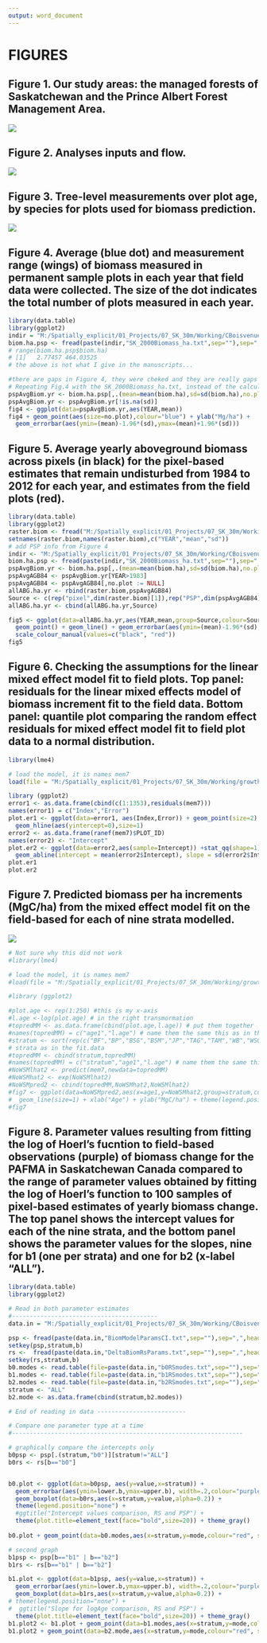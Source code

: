 ```yaml
---
output: word_document
---
```

# FIGURES

\newpage

## Figure 1. Our study areas: the managed forests of Saskatchewan and the Prince Albert Forest Management Area.
![](figures/fig1_v2.jpg)


\newpage

## Figure 2. Analyses inputs and flow.
![](figures/fig2.jpeg)

\newpage

## Figure 3. Tree-level measurements over plot age, by species for plots used for biomass prediction.
![](figures/SK2000_TreeMeasAgeSps.jpeg)



\newpage

## Figure 4. Average (blue dot) and measurement range (wings) of biomass measured in permanent sample plots in each year that field data were collected. The size of the dot indicates the total number of plots measured in each year.
```r
library(data.table)
library(ggplot2)
indir = "M:/Spatially_explicit/01_Projects/07_SK_30m/Working/CBoisvenue/CleanedUpForUsing/"
biom.ha.psp <- fread(paste(indir,"SK_2000Biomass_ha.txt",sep=""),sep=",", header=TRUE)
# range(biom.ha.psp$biom.ha)
# [1]   2.77457 464.03525
# the above is not what I give in the manuscripts...

#there are gaps in Figure 4, they were cheked and they are really gaps in the data
# Repeating Fig.4 with the SK_2000Biomass_ha.txt, instead of the calculated ones I originally used
pspAvgBiom.yr <- biom.ha.psp[,.(mean=mean(biom.ha),sd=sd(biom.ha),no.plot=.N),by=YEAR]
pspAvgBiom.yr <- pspAvgBiom.yr[!is.na(sd)]
fig4 <- ggplot(data=pspAvgBiom.yr,aes(YEAR,mean))
fig4 + geom_point(aes(size=no.plot),colour="blue") + ylab("Mg/ha") + 
  geom_errorbar(aes(ymin=(mean)-1.96*(sd),ymax=(mean)+1.96*(sd)))


```

\newpage

## Figure 5. Average yearly aboveground biomass across pixels (in black) for the pixel-based  estimates that remain undisturbed from 1984 to 2012 for each year, and estimates from the field plots (red).
```r
library(data.table)
library(ggplot2)
raster.biom <- fread("M:/Spatially_explicit/01_Projects/07_SK_30m/Working/growth/biomassHaEvaluation/RasterAvg_SD.txt",sep="\t",header=TRUE)
setnames(raster.biom,names(raster.biom),c("YEAR","mean","sd"))
# add PSP info from Figure 4
indir <- "M:/Spatially_explicit/01_Projects/07_SK_30m/Working/CBoisvenue/CleanedUpForUsing/"
biom.ha.psp <- fread(paste(indir,"SK_2000Biomass_ha.txt",sep=""),sep=",", header=TRUE)
pspAvgBiom.yr <- biom.ha.psp[,.(mean=mean(biom.ha),sd=sd(biom.ha),no.plot=.N),by=YEAR]
pspAvgAGB84 <- pspAvgBiom.yr[YEAR>1983]
pspAvgAGB84 <- pspAvgAGB84[,no.plot := NULL]
allABG.ha.yr <- rbind(raster.biom,pspAvgAGB84)
Source <- c(rep("pixel",dim(raster.biom)[1]),rep("PSP",dim(pspAvgAGB84)[1]))
allABG.ha.yr <- cbind(allABG.ha.yr,Source)

fig5 <- ggplot(data=allABG.ha.yr,aes(YEAR,mean,group=Source,colour=Source, fill=Source)) + 
  geom_point() + geom_line() + geom_errorbar(aes(ymin=(mean)-1.96*(sd),ymax=(mean)+1.96*(sd)))+
  scale_colour_manual(values=c("black", "red"))
fig5
```

\newpage

## Figure 6. Checking the assumptions for the linear mixed effect model fit to field plots. Top panel: residuals for the linear mixed effects model of biomass increment fit to the field data. Bottom panel: quantile plot comparing the random effect residuals for mixed effect model fit to field plot data to a normal distribution.
```r
library(lme4)

# load the model, it is names mem7
load(file = "M:/Spatially_explicit/01_Projects/07_SK_30m/Working/growth/MEM_t_haPSP/MEM_t_ha.Rdata")

library (ggplot2)
error1 <- as.data.frame(cbind(c(1:1353),residuals(mem7)))
names(error1) = c("Index","Error")
plot.er1 <- ggplot(data=error1, aes(Index,Error)) + geom_point(size=2) +
  geom_hline(aes(yintercept=0),size=1)
error2 <- as.data.frame(ranef(mem7)$PLOT_ID)
names(error2) <- "Intercept"
plot.er2 <- ggplot(data=error2,aes(sample=Intercept)) +stat_qq(shape=1) +
  geom_abline(intercept = mean(error2$Intercept), slope = sd(error2$Intercept), size=1) 
plot.er1
plot.er2

```

\newpage

## Figure 7. Predicted biomass per ha increments (MgC/ha) from the mixed effect model fit on the field-based for each of nine strata modelled.
![](figures/fig7_v1.jpeg)

```r
# Not sure why this did not work
#library(lme4)

# load the model, it is names mem7
#load(file = "M:/Spatially_explicit/01_Projects/07_SK_30m/Working/growth/MEM_t_haPSP/MEM_t_ha.Rdata")

#library (ggplot2)

#plot.age <- rep(1:250) #this is my x-axis
#l.age <-log(plot.age) # in the right transmormation
#topredMM <- as.data.frame(cbind(plot.age,l.age)) # put them together
#names(topredMM) = c("age1","l.age") # name them the same this as in the fitting data
#stratum <- sort(rep(c("BF","BP","BSG","BSM","JP","TAG","TAM","WB","WSG"),250)) # same number of 
# strata as in the fit.data
#topredMM <- cbind(stratum,topredMM)
#names(topredMM) = c("stratum","age1","l.age") # name them the same this as in the fitting data
#NoWSMlhat2 <- predict(mem7,newdata=topredMM)
#NoWSMhat2 <- exp(NoWSMlhat2)
#NoWSMpred2 <- cbind(topredMM,NoWSMhat2,NoWSMlhat2)
#fig7 <- ggplot(data=NoWSMpred2,aes(x=age1,y=NoWSMhat2,group=stratum,colour=stratum,linetype=stratum)) + 
#  geom_line(size=1) + xlab("Age") + ylab("MgC/ha") + theme(legend.position=c(0.9,0.62))
#fig7

```


\newpage

## Figure 8. Parameter values resulting from fitting the log of Hoerl's fucntion to field-based observations (purple) of biomass change for the PAFMA in Saskatchewan Canada compared to the range of parameter values obtained by fitting the log of Hoerl's function to 100 samples of pixel-based estimates of yearly biomass change. The top panel shows the intercept values for each of the nine strata, and the bottom panel shows the parameter values for the slopes, nine for b1 (one per strata) and one for b2 (x-label "ALL").
```r
library(data.table)
library(ggplot2)

# Read in both parameter estimates
#-----------------------------------------
data.in = "M:/Spatially_explicit/01_Projects/07_SK_30m/Working/CBoisvenue/CleanedUpForUsing/"

psp <- fread(paste(data.in,"BiomModelParamsCI.txt",sep=""),sep=",",header=TRUE)
setkey(psp,stratum,b)
rs <-  fread(paste(data.in,"DeltaBiomRsParams.txt",sep=""),sep=",",header=TRUE)
setkey(rs,stratum,b)
b0.modes <- read.table(file=paste(data.in,"b0RSmodes.txt",sep=""),sep=",",header=TRUE)
b1.modes <- read.table(file=paste(data.in,"b1RSmodes.txt",sep=""),sep=",",header=TRUE)
b2.modes <- read.table(file=paste(data.in,"b2RSmodes.txt",sep=""),sep=",",header=TRUE)
stratum <- "ALL"
b2.mode <- as.data.frame(cbind(stratum,b2.modes))

# End of reading in data -------------------------

# Compare one parameter type at a time
#-----------------------------------------------------------------

# graphically compare the intercepts only
b0psp <- psp[.(stratum,"b0")][stratum!="ALL"]
b0rs <- rs[b=="b0"]


b0.plot <- ggplot(data=b0psp, aes(y=value,x=stratum)) + 
  geom_errorbar(aes(ymin=lower.b,ymax=upper.b), width=.2,colour="purple") + geom_point(colour="purple") +
  geom_boxplot(data=b0rs,aes(x=stratum,y=value,alpha=0.2)) +
  theme(legend.position="none") +
  #ggtitle("Intercept values comparison, RS and PSP") +
  theme(plot.title=element_text(face="bold",size=20)) + theme_gray() 
  
b0.plot + geom_point(data=b0.modes,aes(x=stratum,y=mode,colour="red", size=2)) +theme(legend.position="none")

# second graph
b1psp <- psp[b=="b1" | b=="b2"]
b1rs <- rs[b=="b1" | b=="b2"]

b1.plot <- ggplot(data=b1psp, aes(y=value,x=stratum)) + 
  geom_errorbar(aes(ymin=lower.b,ymax=upper.b), width=.2,colour="purple") + geom_point(colour="purple") +
  geom_boxplot(data=b1rs,aes(x=stratum,y=value,alpha=0.2)) +
# theme(legend.position="none") +
#  ggtitle("Slope for logAge comparison, RS and PSP") +
  theme(plot.title=element_text(face="bold",size=20)) + theme_gray()
b1.plot2 <- b1.plot + geom_point(data=b1.modes,aes(x=stratum,y=mode,colour="red", size=2))+ theme(legend.position="none")
b1.plot2 + geom_point(data=b2.mode,aes(x=stratum,y=mode,colour="red", size=2))+ theme(legend.position="none")
```

